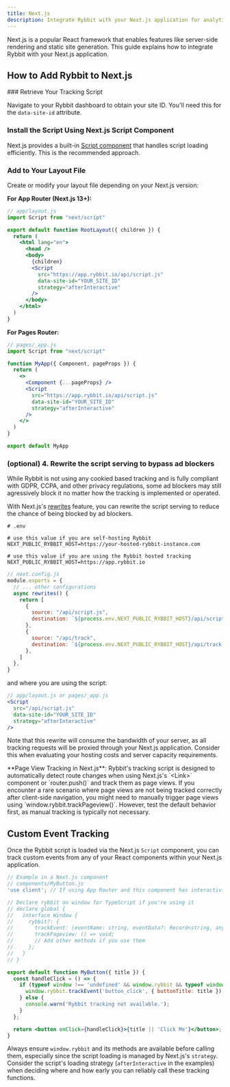 ```yaml
---
title: Next.js
description: Integrate Rybbit with your Next.js application for analytics tracking
---
```




Next.js is a popular React framework that enables features like server-side rendering and static site generation. This guide explains how to integrate Rybbit with your Next.js application.

## How to Add Rybbit to Next.js

<Steps>
### Retrieve Your Tracking Script

Navigate to your Rybbit dashboard to obtain your site ID. You'll need this for the `data-site-id` attribute.

### Install the Script Using Next.js Script Component

Next.js provides a built-in [Script component](https://nextjs.org/docs/app/building-your-application/optimizing/scripts) that handles script loading efficiently. This is the recommended approach.

### Add to Your Layout File

Create or modify your layout file depending on your Next.js version:

**For App Router (Next.js 13+):**

```jsx
// app/layout.js
import Script from "next/script"

export default function RootLayout({ children }) {
  return (
    <html lang="en">
      <head />
      <body>
        {children}
        <Script
          src="https://app.rybbit.io/api/script.js"
          data-site-id="YOUR_SITE_ID"
          strategy="afterInteractive"
        />
      </body>
    </html>
  )
}
```

**For Pages Router:**

```jsx
// pages/_app.js
import Script from "next/script"

function MyApp({ Component, pageProps }) {
  return (
    <>
      <Component {...pageProps} />
      <Script
        src="https://app.rybbit.io/api/script.js"
        data-site-id="YOUR_SITE_ID"
        strategy="afterInteractive"
      />
    </>
  )
}

export default MyApp
```
</Steps>

### (optional) 4. Rewrite the script serving to bypass ad blockers

While Rybbit is not using any cookied based tracking and is fully compliant
with GDPR, CCPA, and other privacy regulations, some ad blockers may still agressively
block it no matter how the tracking is implemented or operated.

With Next.js's [rewrites](https://nextjs.org/docs/app/api-reference/config/next-config-js/rewrites) feature, you can rewrite the script serving to reduce the chance of being blocked by ad blockers.

```dotenv
# .env

# use this value if you are self-hosting Rybbit
NEXT_PUBLIC_RYBBIT_HOST=https://your-hosted-rybbit-instance.com

# use this value if you are using the Rybbit hosted tracking
NEXT_PUBLIC_RYBBIT_HOST=https://app.rybbit.io
```

```js
// next.config.js
module.exports = {
  // ... other configurations
  async rewrites() {
    return [
      {
        source: "/api/script.js",
        destination: `${process.env.NEXT_PUBLIC_RYBBIT_HOST}/api/script.js`,
      },
      {
        source: "/api/track",
        destination: `${process.env.NEXT_PUBLIC_RYBBIT_HOST}/api/track`,
      },
    ]
  },
}
```

and where you are using the script:

```jsx
// app/layout.js or pages/_app.js
<Script
  src="/api/script.js"
  data-site-id="YOUR_SITE_ID"
  strategy="afterInteractive"
/>
```

Note that this rewrite will consume the bandwidth of your server, as all tracking requests will be proxied through your Next.js application. Consider this when evaluating your hosting costs and server capacity requirements.


<Callout type="info">
  **Page View Tracking in Next.js**: Rybbit's tracking script is designed to automatically detect route changes when using Next.js's `&lt;Link&gt;` component or `router.push()` and track them as page views. If you encounter a rare scenario where page views are not being tracked correctly after client-side navigation, you might need to manually trigger page views using `window.rybbit.trackPageview()`. However, test the default behavior first, as manual tracking is typically not necessary.
</Callout>

## Custom Event Tracking

Once the Rybbit script is loaded via the Next.js `Script` component, you can track custom events from any of your React components within your Next.js application.

```jsx
// Example in a Next.js component
// components/MyButton.js
'use client'; // If using App Router and this component has interactivity

// Declare rybbit on window for TypeScript if you're using it
// declare global {
//   interface Window {
//     rybbit?: {
//       trackEvent: (eventName: string, eventData?: Record<string, any>) => void;
//       trackPageview: () => void;
//       // Add other methods if you use them
//     };
//   }
// }

export default function MyButton({ title }) {
  const handleClick = () => {
    if (typeof window !== 'undefined' && window.rybbit && typeof window.rybbit.trackEvent === 'function') {
      window.rybbit.trackEvent('button_click', { buttonTitle: title });
    } else {
      console.warn('Rybbit tracking not available.');
    }
  };

  return <button onClick={handleClick}>{title || 'Click Me'}</button>;
}
```
Always ensure `window.rybbit` and its methods are available before calling them, especially since the script loading is managed by Next.js's `strategy`. Consider the script's loading strategy (`afterInteractive` in the examples) when deciding where and how early you can reliably call these tracking functions.
